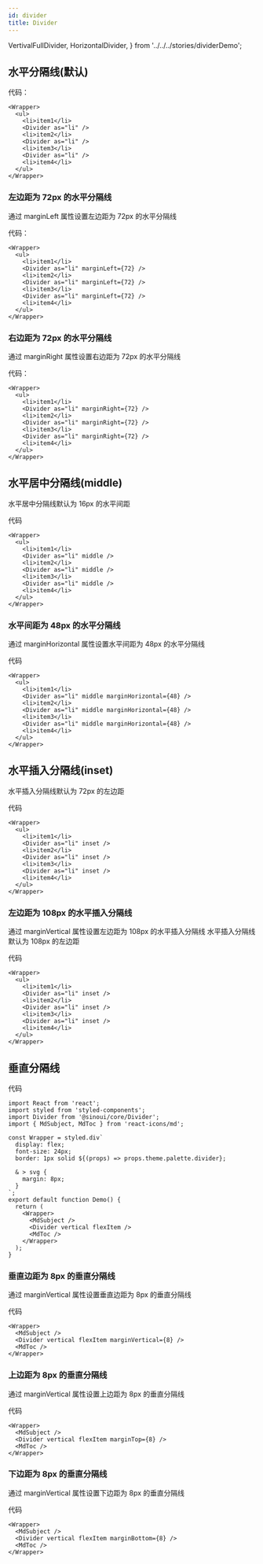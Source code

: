 ```yaml
---
id: divider
title: Divider
---
```


  VertivalFullDivider,
  HorizontalDivider,
} from '../../../stories/dividerDemo';

## 水平分隔线(默认)

<CardStoryLayout>
  <HorizontalDivider />
</CardStoryLayout>

代码：

```tsx
<Wrapper>
  <ul>
    <li>item1</li>
    <Divider as="li" />
    <li>item2</li>
    <Divider as="li" />
    <li>item3</li>
    <Divider as="li" />
    <li>item4</li>
  </ul>
</Wrapper>
```

### 左边距为 72px 的水平分隔线

通过 marginLeft 属性设置左边距为 72px 的水平分隔线

<CardStoryLayout>
  <HorizontalDivider marginLeft={72} />
</CardStoryLayout>

代码：

```tsx
<Wrapper>
  <ul>
    <li>item1</li>
    <Divider as="li" marginLeft={72} />
    <li>item2</li>
    <Divider as="li" marginLeft={72} />
    <li>item3</li>
    <Divider as="li" marginLeft={72} />
    <li>item4</li>
  </ul>
</Wrapper>
```

### 右边距为 72px 的水平分隔线

通过 marginRight 属性设置右边距为 72px 的水平分隔线

<CardStoryLayout>
  <HorizontalDivider marginRight={72} />
</CardStoryLayout>

代码：

```tsx
<Wrapper>
  <ul>
    <li>item1</li>
    <Divider as="li" marginRight={72} />
    <li>item2</li>
    <Divider as="li" marginRight={72} />
    <li>item3</li>
    <Divider as="li" marginRight={72} />
    <li>item4</li>
  </ul>
</Wrapper>
```

## 水平居中分隔线(middle)

水平居中分隔线默认为 16px 的水平间距

<CardStoryLayout>
  <HorizontalDivider middle />
</CardStoryLayout>

代码

```tsx
<Wrapper>
  <ul>
    <li>item1</li>
    <Divider as="li" middle />
    <li>item2</li>
    <Divider as="li" middle />
    <li>item3</li>
    <Divider as="li" middle />
    <li>item4</li>
  </ul>
</Wrapper>
```

### 水平间距为 48px 的水平分隔线

通过 marginHorizontal 属性设置水平间距为 48px 的水平分隔线

<CardStoryLayout>
  <HorizontalDivider middle marginHorizontal={48} />
</CardStoryLayout>

代码

```tsx
<Wrapper>
  <ul>
    <li>item1</li>
    <Divider as="li" middle marginHorizontal={48} />
    <li>item2</li>
    <Divider as="li" middle marginHorizontal={48} />
    <li>item3</li>
    <Divider as="li" middle marginHorizontal={48} />
    <li>item4</li>
  </ul>
</Wrapper>
```

## 水平插入分隔线(inset)

水平插入分隔线默认为 72px 的左边距

<CardStoryLayout>
  <HorizontalDivider inset />
</CardStoryLayout>

代码

```tsx
<Wrapper>
  <ul>
    <li>item1</li>
    <Divider as="li" inset />
    <li>item2</li>
    <Divider as="li" inset />
    <li>item3</li>
    <Divider as="li" inset />
    <li>item4</li>
  </ul>
</Wrapper>
```

### 左边距为 108px 的水平插入分隔线

通过 marginVertical 属性设置左边距为 108px 的水平插入分隔线
水平插入分隔线默认为 108px 的左边距

<CardStoryLayout>
  <HorizontalDivider inset marginLeft={108} />
</CardStoryLayout>

代码

```tsx
<Wrapper>
  <ul>
    <li>item1</li>
    <Divider as="li" inset />
    <li>item2</li>
    <Divider as="li" inset />
    <li>item3</li>
    <Divider as="li" inset />
    <li>item4</li>
  </ul>
</Wrapper>
```

## 垂直分隔线

<CardStoryLayout>
  <VertivalFullDivider />
</CardStoryLayout>

代码

```tsx
import React from 'react';
import styled from 'styled-components';
import Divider from '@sinoui/core/Divider';
import { MdSubject, MdToc } from 'react-icons/md';

const Wrapper = styled.div`
  display: flex;
  font-size: 24px;
  border: 1px solid ${(props) => props.theme.palette.divider};

  & > svg {
    margin: 8px;
  }
`;
export default function Demo() {
  return (
    <Wrapper>
      <MdSubject />
      <Divider vertical flexItem />
      <MdToc />
    </Wrapper>
  );
}
```

### 垂直边距为 8px 的垂直分隔线

通过 marginVertical 属性设置垂直边距为 8px 的垂直分隔线

<CardStoryLayout>
  <VertivalFullDivider marginVertical={8} />
</CardStoryLayout>

代码

```tsx
<Wrapper>
  <MdSubject />
  <Divider vertical flexItem marginVertical={8} />
  <MdToc />
</Wrapper>
```

### 上边距为 8px 的垂直分隔线

通过 marginVertical 属性设置上边距为 8px 的垂直分隔线

<CardStoryLayout>
  <VertivalFullDivider marginTop={8} />
</CardStoryLayout>

代码

```tsx
<Wrapper>
  <MdSubject />
  <Divider vertical flexItem marginTop={8} />
  <MdToc />
</Wrapper>
```

### 下边距为 8px 的垂直分隔线

通过 marginVertical 属性设置下边距为 8px 的垂直分隔线

<CardStoryLayout>
  <VertivalFullDivider marginBottom={8} />
</CardStoryLayout>

代码

```tsx
<Wrapper>
  <MdSubject />
  <Divider vertical flexItem marginBottom={8} />
  <MdToc />
</Wrapper>
```
